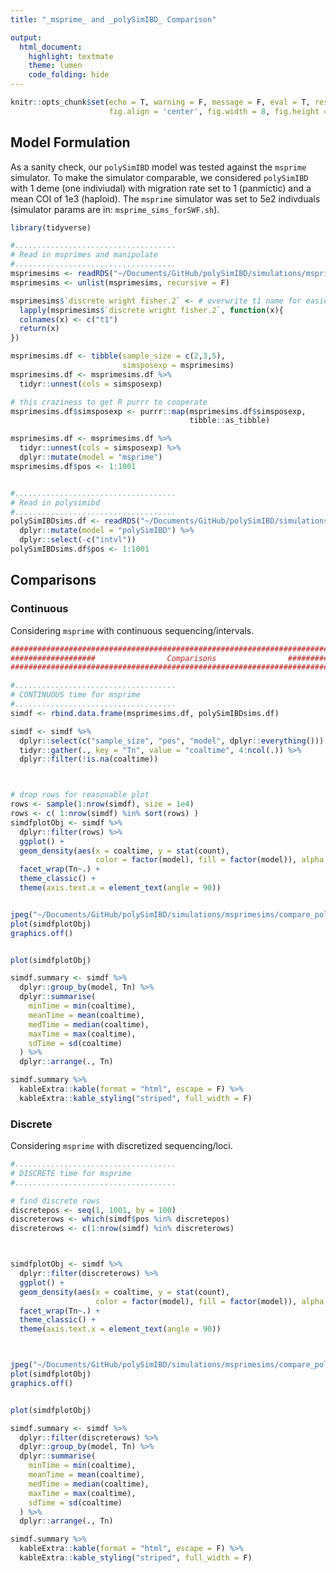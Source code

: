 ```yaml
---
title: "_msprime_ and _polySimIBD_ Comparison"

output: 
  html_document:
    highlight: textmate
    theme: lumen
    code_folding: hide
---
```


```r
knitr::opts_chunk$set(echo = T, warning = F, message = F, eval = T, results = 'hide',
                      fig.align = 'center', fig.width = 8, fig.height = 8)
```

## Model Formulation
As a sanity check, our `polySimIBD` model was tested against the `msprime` simulator. To make the simulator comparable, we considered `polySimIBD` with 1 deme (one indiviudal) with migration rate set to 1 (panmictic) and a mean COI of 1e3 (haploid). The `msprime` simulator was set to 5e2 indivduals (simulator params are in: `msprime_sims_forSWF.sh`). 

```r
library(tidyverse)

#....................................
# Read in msprimes and manipulate
#....................................
msprimesims <- readRDS("~/Documents/GitHub/polySimIBD/simulations/msprimesims/simdata/msprimesims.rds")
msprimesims <- unlist(msprimesims, recursive = F)

msprimesims$`discrete wright fisher.2` <- # overwrite t1 name for easier bind
  lapply(msprimesims$`discrete wright fisher.2`, function(x){
  colnames(x) <- c("t1")
  return(x)
})

msprimesims.df <- tibble(sample_size = c(2,3,5),
                         simsposexp = msprimesims)
msprimesims.df <- msprimesims.df %>%
  tidyr::unnest(cols = simsposexp)

# this craziness to get R purrr to cooperate
msprimesims.df$simsposexp <- purrr::map(msprimesims.df$simsposexp,
                                        tibble::as_tibble)

msprimesims.df <- msprimesims.df %>%
  tidyr::unnest(cols = simsposexp) %>%
  dplyr::mutate(model = "msprime")
msprimesims.df$pos <- 1:1001


#....................................
# Read in polysimibd
#....................................
polySimIBDsims.df <- readRDS("~/Documents/GitHub/polySimIBD/simulations/msprimesims/simdata/polySimIBD_sims.RDS") %>%
  dplyr::mutate(model = "polySimIBD") %>%
  dplyr::select(-c("intvl"))
polySimIBDsims.df$pos <- 1:1001


```


## Comparisons
### Continuous
Considering `msprime` with continuous sequencing/intervals. 
```r
#################################################################################
###################                Comparisons                ###################
##################################################################################

#....................................
# CONTINUOUS time for msprime
#....................................
simdf <- rbind.data.frame(msprimesims.df, polySimIBDsims.df)

simdf <- simdf %>%
  dplyr::select(c("sample_size", "pos", "model", dplyr::everything())) %>%
  tidyr::gather(., key = "Tn", value = "coaltime", 4:ncol(.)) %>%
  dplyr::filter(!is.na(coaltime))



# drop rows for reasonable plot
rows <- sample(1:nrow(simdf), size = 1e4)
rows <- c( 1:nrow(simdf) %in% sort(rows) )
simdfplotObj <- simdf %>%
  dplyr::filter(rows) %>%
  ggplot() +
  geom_density(aes(x = coaltime, y = stat(count),
                   color = factor(model), fill = factor(model)), alpha = 0.1) +
  facet_wrap(Tn~.) +
  theme_classic() +
  theme(axis.text.x = element_text(angle = 90))


jpeg("~/Documents/GitHub/polySimIBD/simulations/msprimesims/compare_polysim_mpsrime_cont.jpg", width = 11, height = 8, res = 300, units = "in")
plot(simdfplotObj)
graphics.off()



```

```r
plot(simdfplotObj)
```

```r

simdf.summary <- simdf %>%
  dplyr::group_by(model, Tn) %>%
  dplyr::summarise(
    minTime = min(coaltime),
    meanTime = mean(coaltime),
    medTime = median(coaltime),
    maxTime = max(coaltime),
    sdTime = sd(coaltime)
  ) %>%
  dplyr::arrange(., Tn)

simdf.summary %>% 
  kableExtra::kable(format = "html", escape = F) %>%
  kableExtra::kable_styling("striped", full_width = F) 


```

### Discrete
Considering `msprime` with discretized sequencing/loci. 

```r


#....................................
# DISCRETE time for msprime
#....................................

# find discrete rows
discretepos <- seq(1, 1001, by = 100)
discreterows <- which(simdf$pos %in% discretepos)
discreterows <- c(1:nrow(simdf) %in% discreterows)



simdfplotObj <- simdf %>%
  dplyr::filter(discreterows) %>%
  ggplot() +
  geom_density(aes(x = coaltime, y = stat(count),
                   color = factor(model), fill = factor(model)), alpha = 0.1) +
  facet_wrap(Tn~.) +
  theme_classic() +
  theme(axis.text.x = element_text(angle = 90))



jpeg("~/Documents/GitHub/polySimIBD/simulations/msprimesims/compare_polysim_mpsrime_discrete.jpg", width = 11, height = 8, res = 300, units = "in")
plot(simdfplotObj)
graphics.off()



```


```r
plot(simdfplotObj)
```

```r

simdf.summary <- simdf %>%
  dplyr::filter(discreterows) %>%
  dplyr::group_by(model, Tn) %>%
  dplyr::summarise(
    minTime = min(coaltime),
    meanTime = mean(coaltime),
    medTime = median(coaltime),
    maxTime = max(coaltime),
    sdTime = sd(coaltime)
  ) %>%
  dplyr::arrange(., Tn)

simdf.summary %>% 
  kableExtra::kable(format = "html", escape = F) %>%
  kableExtra::kable_styling("striped", full_width = F) 
```





